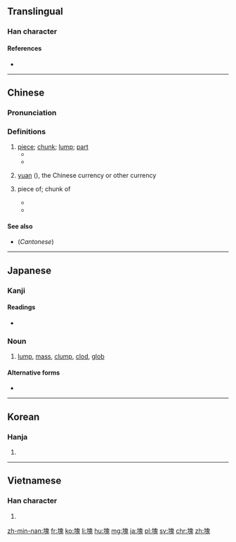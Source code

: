 {{also|凷|块}}
==Translingual==

===Han character===
{{Han char|rn=32|rad=土|as=10|sn=13|four=46113|canj=GHUI|ids=⿰土鬼}}

====References====
* {{Han ref|kx=0235.010|dkj=05319|dj=0472.280|hdz=10464.170|uh=584A|ud=22602|bh=B6F4|bd=46836}}

----

==Chinese==
{{zh-forms|s=块}}

===Pronunciation===
{{zh-pron
|m=kuài
|c=faai3
|h=pfs=khoai
|md=
|mn=khòai/tè/teh
|w=2khue
|ma=y
|mc=y
|oc=y
|cat=n,cl
}}

===Definitions===
{{zh-hanzi}}

# [[piece]]; [[chunk]]; [[lump]]; [[part]]
#* {{zh-usex|把 肉 切成 小 '''塊'''。|Cut the meat into bite-sized '''pieces'''.}}
#* {{zh-usex|它 被 割 成 了 三 '''塊'''。|It was cut into three '''parts'''.}}
# {{cx|colloquial|lang=zh}} [[yuan]] ({{zh-l|元}}), the Chinese currency or other currency
#: {{zh-usex|一 塊 錢|a [[yuan]], a [[dollar]]}}
# {{non-gloss definition|classifier for piece of something (food, cloth, stone);}} piece of; chunk of
#* {{zh-usex|一 塊 蛋糕|a piece of cake}}
#* {{zh-usex|一 塊 木頭|a piece of wood}}

====See also====
* (''Cantonese'') {{zh-l|嚿}}

{{zh-cat|Beginning}}

----

==Japanese==

===Kanji===
{{ja-kanji|grade=c|rs=土10}}

====Readings====
* {{ja-readings|goon=[[け]] (ke)|kanon=[[かい]] (kai)|kun=[[かたまり]] (katamari), [[つちくれ]] (tsuchikure)}}

===Noun===
{{ja-noun|かたまり}}

# [[lump]], [[mass]], [[clump]], [[clod]], [[glob]]

====Alternative forms====
* {{l|ja|固まり}}

----

==Korean==

===Hanja===
{{ko-hanja|hangeul=괴|mr=koe}}

# {{defn|lang=ko|sort=土10}}

----

==Vietnamese==

===Han character===
{{vi-hantu|[[khối]], [[cỏi]], [[khỏi]], [[hòn]], [[khói]]|rs=土10}}

# {{defn|lang=vi}}

[[zh-min-nan:塊]]
[[fr:塊]]
[[ko:塊]]
[[li:塊]]
[[hu:塊]]
[[mg:塊]]
[[ja:塊]]
[[pl:塊]]
[[sv:塊]]
[[chr:塊]]
[[zh:塊]]